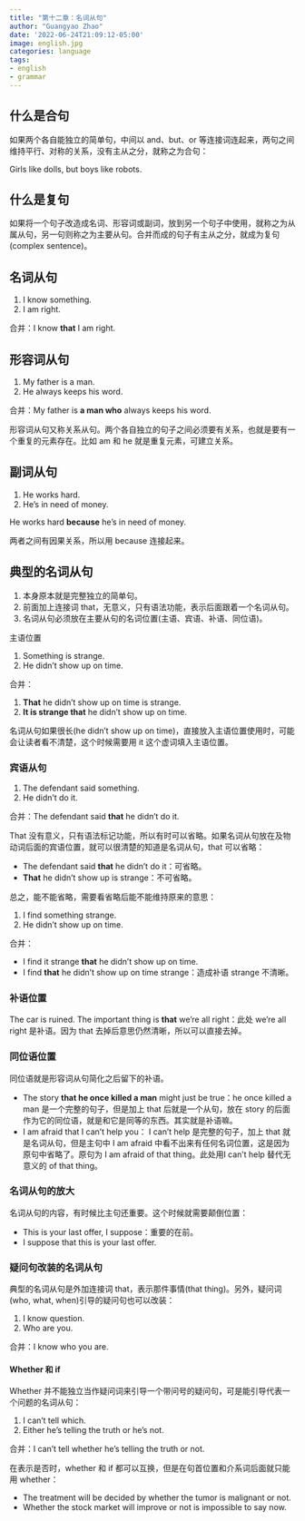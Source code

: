 ```yaml
---
title: "第十二章：名词从句"
author: "Guangyao Zhao"
date: '2022-06-24T21:09:12-05:00'
image: english.jpg
categories: language
tags:
- english
- grammar
---
```



## 什么是合句

如果两个各自能独立的简单句，中间以 and、but、or 等连接词连起来，两句之间维持平行、对称的关系，没有主从之分，就称之为合句：

Girls like dolls, but boys like robots.


## 什么是复句

如果将一个句子改造成名词、形容词或副词，放到另一个句子中使用，就称之为从属从句，另一句则称之为主要从句。合并而成的句子有主从之分，就成为复句(complex sentence)。


## 名词从句

1. I know something.
2. I am right.

合并：I know **that** I am right.

## 形容词从句

1. My father is a man.
2. He always keeps his word.

合并：My father is **a man who** always keeps his word.

形容词从句又称关系从句。两个各自独立的句子之间必须要有关系，也就是要有一个重复的元素存在。比如 am 和 he 就是重复元素，可建立关系。

## 副词从句

1. He works hard.
2. He’s in need of money.

He works hard **because** he’s in need of money.

两者之间有因果关系，所以用 because 连接起来。


## 典型的名词从句

1. 本身原本就是完整独立的简单句。
2. 前面加上连接词 that，无意义，只有语法功能，表示后面跟着一个名词从句。
3. 名词从句必须放在主要从句的名词位置(主语、宾语、补语、同位语)。


主语位置

1. Something is strange.
2. He didn’t show up on time.

合并：

1. **That** he didn’t show up on time is strange.
2. **It is strange that** he didn’t show up on time.

名词从句如果很长(he didn’t show up on time)，直接放入主语位置使用时，可能会让读者看不清楚，这个时候需要用 it 这个虚词填入主语位置。

### 宾语从句

1. The defendant said something.
2. He didn’t do it.

合并：The defendant said **that** he didn’t do it.

That 没有意义，只有语法标记功能，所以有时可以省略。如果名词从句放在及物动词后面的宾语位置，就可以很清楚的知道是名词从句，that 可以省略：

- The defendant said **that** he didn’t do it：可省略。
- **That** he didn’t show up is strange：不可省略。

总之，能不能省略，需要看省略后能不能维持原来的意思：

1. I find something strange.
2. He didn’t show up on time.

合并：

- I find it strange **that** he didn’t show up on time.
- I find **that** he didn’t show up on time strange：造成补语 strange 不清晰。


### 补语位置

The car is ruined. The important thing is **that** we’re all right：此处 we’re all right 是补语。因为 that 去掉后意思仍然清晰，所以可以直接去掉。


### 同位语位置

同位语就是形容词从句简化之后留下的补语。

- The story **that he once killed a man** might just be true：he once killed a man 是一个完整的句子，但是加上 that 后就是一个从句，放在 story 的后面作为它的同位语，就是和它是同等的东西。其实就是补语嘛。
- I am afraid that I can't help you： I can't help 是完整的句子，加上 that 就是名词从句，但是主句中 I am afraid 中看不出来有任何名词位置，这是因为原句中省略了。原句为 I am afraid of that thing。此处用I can't help 替代无意义的 of that thing。

### 名词从句的放大

名词从句的内容，有时候比主句还重要。这个时候就需要颠倒位置：

- This is your last offer, I suppose：重要的在前。
- I suppose that this is your last offer.


### 疑问句改装的名词从句

典型的名词从句是外加连接词 that，表示那件事情(that thing)。另外，疑问词(who, what, when)引导的疑问句也可以改装：

1. I know question.
2. Who are you.

合并：I know who you are.


#### Whether 和 if

Whether 并不能独立当作疑问词来引导一个带问号的疑问句，可是能引导代表一个问题的名词从句：

1. I can’t tell which.
2. Either he’s telling the truth or he’s not.

合并：I can’t tell whether he’s telling the truth or not.

在表示是否时，whether 和 if 都可以互换，但是在句首位置和介系词后面就只能用 whether：

- The treatment will be decided by whether the tumor is malignant or not.
- Whether the stock market will improve or not is impossible to say now.